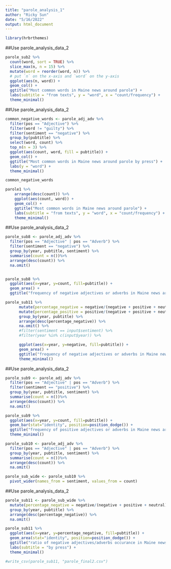 ```yaml
---
title: "parole_analysis_1"
author: "Ricky Sun"
date: "5/16/2022"
output: html_document
---
```


```r
library(hrbrthemes)
```


##Use parole_analysis_data_2

```r
parole_sub2 %>%
  count(word, sort = TRUE) %>%
  slice_max(n, n = 15) %>%
  mutate(word = reorder(word, n)) %>%
  # put `n` on the x-axis and `word` on the y-axis
  ggplot(aes(n, word)) +
  geom_col() +
  ggtitle("Most common words in Maine news around parole") +
  labs(subtitle = "from texts", y = "word", x = "count/frequency") +
  theme_minimal()
```


##Use parole_analysis_data_2

```r
common_negative_words <- parole_adj_adv %>%
  filter(pos == "Adjective") %>%
  filter(word != "guilty") %>%
  filter(sentiment == "negative") %>%
  group_by(pubtitle) %>%
  select(word, count) %>%
  top_n(n = 3) %>%
  ggplot(aes(count, word, fill = pubtitle)) +
  geom_col() +
  ggtitle("Most common words in Maine news around parole by press") +
  labs(y = "word") +
  theme_minimal()

common_negative_words
```

```r
parole1 %>%
    arrange(desc(count)) %>%
    ggplot(aes(count, word)) +
    geom_col() +
    ggtitle("Most common words in Maine news around parole") +
    labs(subtitle = "from texts", y = "word", x = "count/frequency") +
    theme_minimal()
```

##Use parole_analysis_data_2

```r
parole_sub8 <- parole_adj_adv %>%
  filter(pos == "Adjective" | pos == "Adverb") %>%
  filter(sentiment == "negative") %>%
  group_by(year, pubtitle, sentiment) %>%
  summarise(count = n())%>%
  arrange(desc(count)) %>%
  na.omit()


parole_sub8 %>%
  ggplot(aes(x=year, y=count, fill=pubtitle)) +
  geom_area() +
  ggtitle("frequency of negative adjectives or adverbs in Maine news around parole by press") 
```

```r
parole_sub11 %>%
      mutate(percentage_negative = negative/(negative + positive + neutral)) %>%
      mutate(percentage_positive = positive/(negative + positive + neutral)) %>%
      group_by(year, pubtitle) %>%
      arrange(desc(percentage_negative)) %>%
      na.omit() %>%
      #filter(sentiment == input$sentiment) %>%
      #filter(year %in% c(input$year)) %>%

      ggplot(aes(x=year, y=negative, fill=pubtitle)) +
      geom_area() +
      ggtitle("frequency of negative adjectives or adverbs in Maine news around parole by press") +
      theme_minimal()
```




##Use parole_analysis_data_2

```r
parole_sub9 <- parole_adj_adv %>%
  filter(pos == "Adjective" | pos == "Adverb") %>%
  filter(sentiment == "positive") %>%
  group_by(year, pubtitle, sentiment) %>%
  summarise(count = n())%>%
  arrange(desc(count)) %>%
  na.omit()

parole_sub9 %>%
  ggplot(aes(x=year, y=count, fill=pubtitle)) +
  geom_bar(stat="identity", position=position_dodge()) +
  ggtitle("frequency of positive adjectives or adverbs in Maine news around parole by press") +
  theme_minimal()
```

```r
parole_sub10 <- parole_adj_adv %>%
  filter(pos == "Adjective" | pos == "Adverb") %>%
  group_by(year, pubtitle, sentiment) %>%
  summarise(count = n())%>%
  arrange(desc(count)) %>%
  na.omit()
```

```r
parole_sub_wide <- parole_sub10 %>%
  pivot_wider(names_from = sentiment, values_from = count)
```


##Use parole_analysis_data_2

```r
parole_sub11 <- parole_sub_wide %>%
  mutate(percentage_negative = negative/(negative + positive + neutral)) %>%
  group_by(year, pubtitle) %>%
  arrange(desc(percentage_negative)) %>%
  na.omit()

parole_sub11 %>%
  ggplot(aes(x=year, y=percentage_negative, fill=pubtitle)) +
  geom_area(stat="identity", position=position_dodge()) +
  ggtitle("ratio of negative adjectives/adverbs occurance in Maine news around parole") +
  labs(subtitle = "by press") +
  theme_minimal()

#write_csv(parole_sub11, "parole_final2.csv")
```









